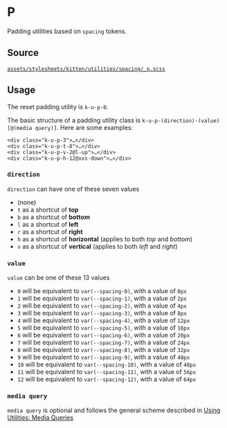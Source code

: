 
<Meta title="Documentation/CSS Utilities/P" />

# P

Padding utilities based on `spacing` tokens.

## Source

[`assets/stylesheets/kitten/utilities/spacing/_p.scss`](https://github.com/KissKissBankBank/kitten/blob/master/assets/stylesheets/kitten/utilities/spacing/_s.scss)

## Usage

The reset padding utility is `k-u-p-0`.

The basic structure of a padding utility class is
`k-u-p-(direction)-(value)[@(media query)]`.
Here are some examples:

```
<div class="k-u-p-3">…</div>
<div class="k-u-p-t-8">…</div>
<div class="k-u-p-v-2@l-up">…</div>
<div class="k-u-p-h-12@xxs-down">…</div>
```

### `direction`

`direction` can have one of these seven values

- (none)
- `t` as a shortcut of **top**
- `b` as a shortcut of **bottom**
- `l` as a shortcut of **left**
- `r` as a shortcut of **right**
- `h` as a shortcut of **horizontal**
  (applies to both *top* and *bottom*)
- `v` as a shortcut of **vertical**
  (applies to both *left* and *right*)

### `value`

`value` can be one of these 13 values

- `0` will be equivalent to `var(--spacing-0)`, with a value of `0px`
- `1` will be equivalent to `var(--spacing-1)`, with a value of `2px`
- `2` will be equivalent to `var(--spacing-2)`, with a value of `4px`
- `3` will be equivalent to `var(--spacing-3)`, with a value of `8px`
- `4` will be equivalent to `var(--spacing-4)`, with a value of `12px`
- `5` will be equivalent to `var(--spacing-5)`, with a value of `16px`
- `6` will be equivalent to `var(--spacing-6)`, with a value of `20px`
- `7` will be equivalent to `var(--spacing-7)`, with a value of `24px`
- `8` will be equivalent to `var(--spacing-8)`, with a value of `32px`
- `9` will be equivalent to `var(--spacing-9)`, with a value of `40px`
- `10` will be equivalent to `var(--spacing-10)`, with a value of `48px`
- `11` will be equivalent to `var(--spacing-11)`, with a value of `56px`
- `12` will be equivalent to `var(--spacing-12)`, with a value of `64px`

### `media query`

`media query` is optional and follows the general scheme described in
[Using Utilities: Media Queries](?path=/story/documentation-usage-using-utilities--page#media-queries)
